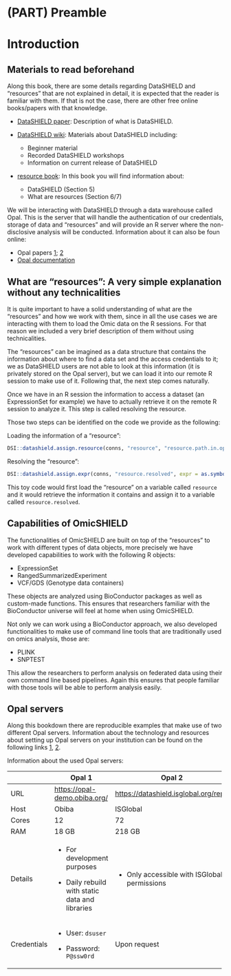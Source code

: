 # (PART) Preamble {.unnumbered}

# Introduction

## Materials to read beforehand

Along this book, there are some details regarding DataSHIELD and "resources" that are not explained in detail, it is expected that the reader is familiar with them. If that is not the case, there are other free online books/papers with that knowledge.

-   [DataSHIELD paper](https://academic.oup.com/ije/article/43/6/1929/707730?login=true): Description of what is DataSHIELD.

-   [DataSHIELD wiki](https://data2knowledge.atlassian.net/wiki/spaces/DSDEV/overview): Materials about DataSHIELD including:

    -   Beginner material
    -   Recorded DataSHIELD workshops
    -   Information on current release of DataSHIELD

-   [resource book](https://isglobal-brge.github.io/resource_bookdown/index.html): In this book you will find information about:

    -   DataSHIELD (Section 5)
    -   What are resources (Section 6/7)

We will be interacting with DataSHIELD through a data warehouse called Opal. This is the server that will handle the authentication of our credentials, storage of data and "resources" and will provide an R server where the non-disclosive analysis will be conducted. Information about it can also be foun online:

-   Opal papers [1](https://academic.oup.com/ije/article/46/5/1372/4102813?searchresult=1); [2](https://academic.oup.com/ije/article/46/5/1372/4102813?searchresult=1#112563630)
-   [Opal documentation](https://opaldoc.obiba.org/en/latest/)

## What are "resources": A very simple explanation without any technicalities

It is quite important to have a solid understanding of what are the "resources" and how we work with them, since in all the use cases we are interacting with them to load the Omic data on the R sessions. For that reason we included a very brief description of them without using technicalities.

The "resources" can be imagined as a data structure that contains the information about where to find a data set and the access credentials to it; we as DataSHIELD users are not able to look at this information (it is privately stored on the Opal server), but we can load it into our remote R session to make use of it. Following that, the next step comes naturally.

Once we have in an R session the information to access a dataset (an ExpressionSet for example) we have to actually retrieve it on the remote R session to analyze it. This step is called resolving the resource.

Those two steps can be identified on the code we provide as the following:

Loading the information of a "resource":

```r
DSI::datashield.assign.resource(conns, "resource", "resource.path.in.opal.server")
```

Resolving the "resource":

```r
DSI::datashield.assign.expr(conns, "resource.resolved", expr = as.symbol("as.resource.object(resource)"))
```

This toy code would first load the "resource" on a variable called `resource` and it would retrieve the information it contains and assign it to a variable called `resource.resolved`.

## Capabilities of OmicSHIELD

The functionalities of OmicSHIELD are built on top of the "resources" to work with different types of data objects, more precisely we have developed capabilities to work with the following R objects:

-   ExpressionSet
-   RangedSummarizedExperiment
-   VCF/GDS (Genotype data containers)

These objects are analyzed using BioConductor packages as well as custom-made functions. This ensures that researchers familiar with the BioConductor universe will feel at home when using OmicSHIELD.

Not only we can work using a BioConductor approach, we also developed functionalities to make use of command line tools that are traditionally used on omics analysis, those are:

-   PLINK
-   SNPTEST

This allow the researchers to perform analysis on federated data using their own command line based pipelines. Again this ensures that people familiar with those tools will be able to perform analysis easily.

## Opal servers

Along this bookdown there are reproducible examples that make use of two different Opal servers. Information about the technology and resources about setting up Opal servers on your institution can be found on the following links [1](https://www.obiba.org/pages/products/opal/), [2](https://opaldoc.obiba.org/en/latest/admin/installation.html).

Information about the used Opal servers:

+-------------+--------------------------------------------------+-----------------------------------------------+
|             | Opal 1                                           | Opal 2                                        |
+=============+==================================================+===============================================+
| URL         | <https://opal-demo.obiba.org/>                   | <https://datashield.isglobal.org/repo>        |
+-------------+--------------------------------------------------+-----------------------------------------------+
| Host        | Obiba                                            | ISGlobal                                      |
+-------------+--------------------------------------------------+-----------------------------------------------+
| Cores       | 12                                               | 72                                            |
+-------------+--------------------------------------------------+-----------------------------------------------+
| RAM         | 18 GB                                            | 218 GB                                        |
+-------------+--------------------------------------------------+-----------------------------------------------+
| Details     | -   For development purposes                     | -   Only accessible with ISGlobal permissions |
|             |                                                  |                                               |
|             | -   Daily rebuild with static data and libraries |                                               |
+-------------+--------------------------------------------------+-----------------------------------------------+
| Credentials | -   User: `dsuser`                               | Upon request                                  |
|             |                                                  |                                               |
|             | -   Password: `P@ssw0rd`                         |                                               |
+-------------+--------------------------------------------------+-----------------------------------------------+
